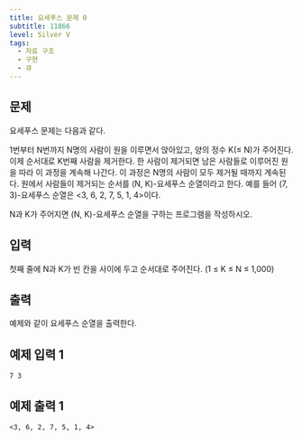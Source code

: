 ```yaml
---
title: 요세푸스 문제 0
subtitle: 11866
level: Silver V
tags:
  - 자료 구조
  - 구현
  - 큐
---
```


## 문제

요세푸스 문제는 다음과 같다.

1번부터 N번까지 N명의 사람이 원을 이루면서 앉아있고, 양의 정수 K(≤ N)가 주어진다. 이제 순서대로 K번째 사람을 제거한다. 한 사람이 제거되면 남은 사람들로 이루어진 원을 따라 이 과정을 계속해 나간다. 이 과정은 N명의 사람이 모두 제거될 때까지 계속된다. 원에서 사람들이 제거되는 순서를 (N, K)-요세푸스 순열이라고 한다. 예를 들어 (7, 3)-요세푸스 순열은 \<3, 6, 2, 7, 5, 1, 4>이다.

N과 K가 주어지면 (N, K)-요세푸스 순열을 구하는 프로그램을 작성하시오.

## 입력

첫째 줄에 N과 K가 빈 칸을 사이에 두고 순서대로 주어진다. (1 ≤ K ≤ N ≤ 1,000)

## 출력

예제와 같이 요세푸스 순열을 출력한다.

## 예제 입력 1

```
7 3
```

## 예제 출력 1

```
<3, 6, 2, 7, 5, 1, 4>
```
